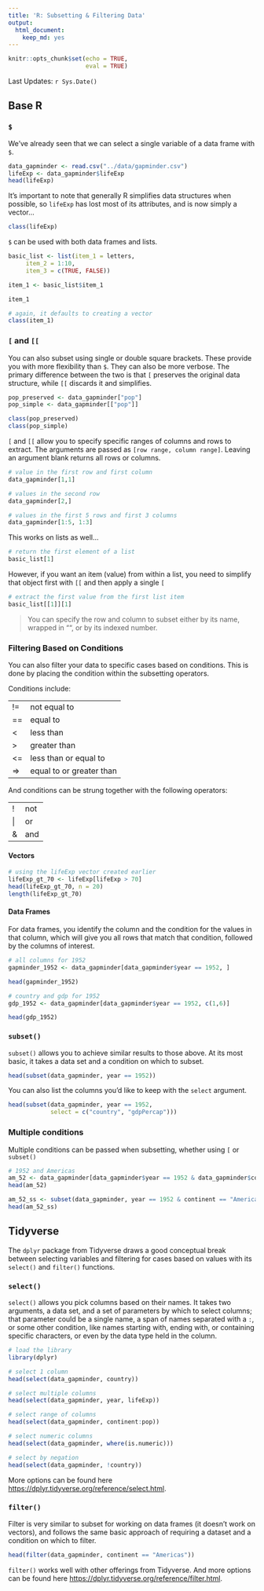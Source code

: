 ```yaml
---
title: 'R: Subsetting & Filtering Data'
output:
  html_document:
    keep_md: yes
---
```


```r
knitr::opts_chunk$set(echo = TRUE,
                      eval = TRUE)
```

Last Updates: `r Sys.Date()`

## Base R

### `$`

We've already seen that we can select a single variable of a data frame with `$`.

```r
data_gapminder <- read.csv("../data/gapminder.csv")
lifeExp <- data_gapminder$lifeExp
head(lifeExp)
```

It's important to note that generally R simplifies data structures when possible, so `lifeExp` has lost most of its attributes, and is now simply a vector...

```r
class(lifeExp)
```

`$` can be used with both data frames and lists.

```r
basic_list <- list(item_1 = letters,
     item_2 = 1:10,
     item_3 = c(TRUE, FALSE))

item_1 <- basic_list$item_1

item_1

# again, it defaults to creating a vector
class(item_1)
```

### `[` and `[[`

You can also subset using single or double square brackets. These provide you with more flexibility than `$`. They can also be more verbose. The primary difference between the two is that `[` preserves the original data structure, while `[[` discards it and simplifies.

```r
pop_preserved <- data_gapminder["pop"]
pop_simple <- data_gapminder[["pop"]]

class(pop_preserved)
class(pop_simple)
```

`[` and `[[` allow you to specify specific ranges of columns and rows to extract. The arguments are passed as `[row range, column range]`. Leaving an argument blank returns all rows or columns.

```r
# value in the first row and first column
data_gapminder[1,1]

# values in the second row
data_gapminder[2,]

# values in the first 5 rows and first 3 columns
data_gapminder[1:5, 1:3]
```

This works on lists as well...

```r
# return the first element of a list
basic_list[1]
```

However, if you want an item (value) from within a list, you need to simplify that object first with `[[` and then apply a single `[`

```r
# extract the first value from the first list item
basic_list[[1]][1]
```

> You can specify the row and column to subset either by its name, wrapped in "", or by its indexed number.

### Filtering Based on Conditions

You can also filter your data to specific cases based on conditions. This is done by placing the condition within the subsetting operators.

Conditions include:

| | |
| --- | --- |
| != | not equal to |
| == | equal to |
| < | less than |
| > | greater than |
| <= | less than or equal to |
| => | equal to or greater than |

And conditions can be strung together with the following operators:

| | |
| --- | --- |
| ! | not |
| \| | or |
| & | and |

#### Vectors

```r
# using the lifeExp vector created earlier
lifeExp_gt_70 <- lifeExp[lifeExp > 70]
head(lifeExp_gt_70, n = 20)
length(lifeExp_gt_70)
```

#### Data Frames

For data frames, you identify the column and the condition for the values in that column, which will give you all rows that match that condition, followed by the columns of interest.

```r
# all columns for 1952
gapminder_1952 <- data_gapminder[data_gapminder$year == 1952, ]

head(gapminder_1952)

# country and gdp for 1952
gdp_1952 <- data_gapminder[data_gapminder$year == 1952, c(1,6)]

head(gdp_1952)
```

### `subset()`

`subset()` allows you to achieve similar results to those above. At its most basic, it takes a data set and a condition on which to subset.

```r
head(subset(data_gapminder, year == 1952))
```

You can also list the columns you'd like to keep with the `select` argument.

```r
head(subset(data_gapminder, year == 1952,
            select = c("country", "gdpPercap")))
```

### Multiple conditions

Multiple conditions can be passed when subsetting, whether using `[` or `subset()`

```r
# 1952 and Americas
am_52 <- data_gapminder[data_gapminder$year == 1952 & data_gapminder$continent == "Americas", ]
head(am_52)

am_52_ss <- subset(data_gapminder, year == 1952 & continent == "Americas")
head(am_52_ss)
```

## Tidyverse

The `dplyr` package from Tidyverse draws a good conceptual break between selecting variables and filtering for cases based on values with its `select()` and `filter()` functions.

### `select()`

`select()` allows you pick columns based on their names. It takes two arguments, a data set, and a set of parameters by which to select columns; that parameter could be a single name, a span of names separated with a `:`, or some other condition, like names starting with, ending with, or containing specific characters, or even by the data type held in the column.

```r
# load the library
library(dplyr)

# select 1 column
head(select(data_gapminder, country))

# select multiple columns
head(select(data_gapminder, year, lifeExp))

# select range of columns
head(select(data_gapminder, continent:pop))

# select numeric columns
head(select(data_gapminder, where(is.numeric)))

# select by negation
head(select(data_gapminder, !country))
```

More options can be found here [https://dplyr.tidyverse.org/reference/select.html](https://dplyr.tidyverse.org/reference/select.html). 

### `filter()`

Filter is very similar to subset for working on data frames (it doesn't work on vectors), and follows the same basic approach of requiring a dataset and a condition on which to filter.

```r
head(filter(data_gapminder, continent == "Americas"))
```

`filter()` works well with other offerings from Tidyverse. And more options can be found here [https://dplyr.tidyverse.org/reference/filter.html](https://dplyr.tidyverse.org/reference/filter.html).
